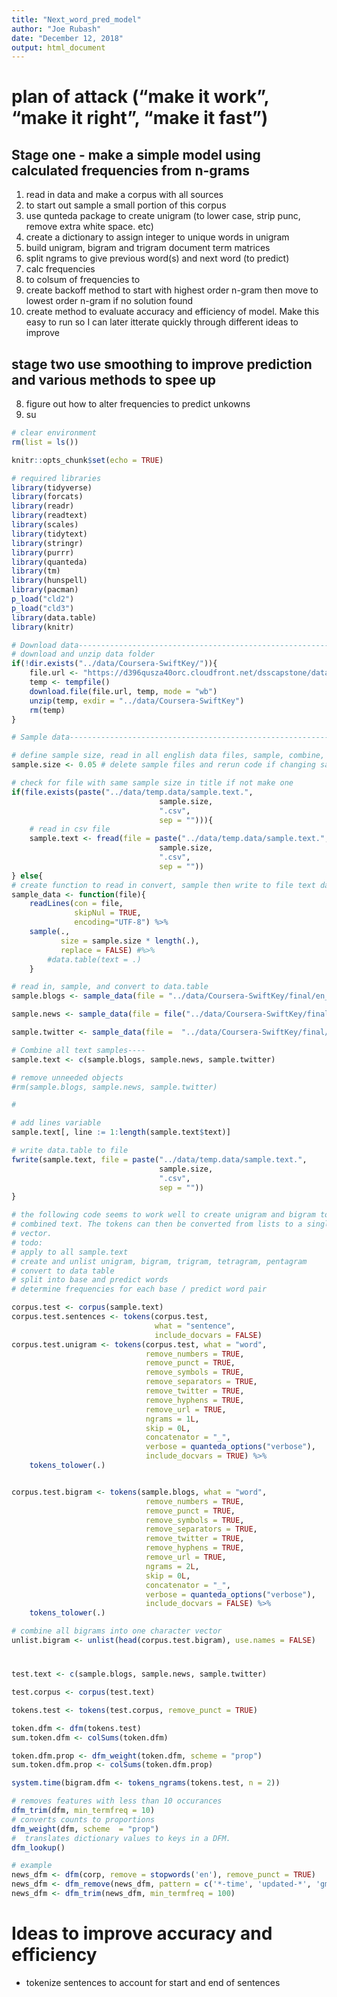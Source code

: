 ```yaml
---
title: "Next_word_pred_model"
author: "Joe Rubash"
date: "December 12, 2018"
output: html_document
---
```



# plan of attack ("make it work", "make it right", "make it fast")
## Stage one - make a simple model using calculated frequencies from n-grams
1. read in data and make a corpus with all sources
2. to start out sample a small portion of this corpus
3. use qunteda package to create unigram (to lower case, strip punc, remove extra 
white space. etc)
4. create a dictionary to assign integer to unique words in unigram
5. build unigram, bigram and trigram document term matrices
6. split ngrams to give previous word(s) and next word (to predict)
7. calc frequencies
8. to colsum of frequencies to
9. create backoff method to start with highest order n-gram then move to lowest
order n-gram if no solution found
10. create method to evaluate accuracy and efficiency of model. Make this easy to 
run so I can later itterate quickly through different ideas to improve


## stage two use smoothing to improve prediction and various methods to spee up
8. figure out how to alter frequencies to predict unkowns
9. su

```r
# clear environment
rm(list = ls())

knitr::opts_chunk$set(echo = TRUE)

# required libraries
library(tidyverse)
library(forcats)
library(readr)
library(readtext)
library(scales)
library(tidytext)
library(stringr)
library(purrr)
library(quanteda)
library(tm)
library(hunspell)
library(pacman)
p_load("cld2")
p_load("cld3")
library(data.table)
library(knitr)

# Download data-----------------------------------------------------------------
# download and unzip data folder
if(!dir.exists("../data/Coursera-SwiftKey/")){
    file.url <- "https://d396qusza40orc.cloudfront.net/dsscapstone/dataset/Coursera-SwiftKey.zip"
    temp <- tempfile()
    download.file(file.url, temp, mode = "wb")
    unzip(temp, exdir = "../data/Coursera-SwiftKey")
    rm(temp)
}

# Sample data------------------------------------------------------------------

# define sample size, read in all english data files, sample, combine, add lines and save to file as csv
sample.size <- 0.05 # delete sample files and rerun code if changing sample size

# check for file with same sample size in title if not make one
if(file.exists(paste("../data/temp.data/sample.text.",
                                 sample.size,
                                 ".csv",
                                 sep = ""))){
    # read in csv file
    sample.text <- fread(file = paste("../data/temp.data/sample.text.",
                                 sample.size,
                                 ".csv",
                                 sep = ""))
} else{
# create function to read in convert, sample then write to file text data
sample_data <- function(file){
    readLines(con = file,
              skipNul = TRUE,
              encoding="UTF-8") %>%
    sample(.,
           size = sample.size * length(.),
           replace = FALSE) #%>% 
        #data.table(text = .)
    }

# read in, sample, and convert to data.table
sample.blogs <- sample_data(file = "../data/Coursera-SwiftKey/final/en_US/en_US.blogs.txt")

sample.news <- sample_data(file = file("../data/Coursera-SwiftKey/final/en_US/en_US.news.txt", "rb"))

sample.twitter <- sample_data(file =  "../data/Coursera-SwiftKey/final/en_US/en_US.twitter.txt")

# Combine all text samples----
sample.text <- c(sample.blogs, sample.news, sample.twitter) 

# remove unneeded objects
#rm(sample.blogs, sample.news, sample.twitter)

# 

# add lines variable
sample.text[, line := 1:length(sample.text$text)]

# write data.table to file  
fwrite(sample.text, file = paste("../data/temp.data/sample.text.",
                                 sample.size,
                                 ".csv",
                                 sep = ""))
} 

# the following code seems to work well to create unigram and bigram tokens from 
# combined text. The tokens can then be converted from lists to a single character
# vector.
# todo:
# apply to all sample.text
# create and unlist unigram, bigram, trigram, tetragram, pentagram
# convert to data table
# split into base and predict words
# determine frequencies for each base / predict word pair

corpus.test <- corpus(sample.text)
corpus.test.sentences <- tokens(corpus.test,
                                what = "sentence",
                                include_docvars = FALSE) 
corpus.test.unigram <- tokens(corpus.test, what = "word",
                              remove_numbers = TRUE,
                              remove_punct = TRUE,
                              remove_symbols = TRUE,
                              remove_separators = TRUE,
                              remove_twitter = TRUE, 
                              remove_hyphens = TRUE,
                              remove_url = TRUE,
                              ngrams = 1L,
                              skip = 0L,
                              concatenator = "_",
                              verbose = quanteda_options("verbose"),
                              include_docvars = TRUE) %>% 
    tokens_tolower(.)


corpus.test.bigram <- tokens(sample.blogs, what = "word",
                              remove_numbers = TRUE,
                              remove_punct = TRUE,
                              remove_symbols = TRUE,
                              remove_separators = TRUE,
                              remove_twitter = TRUE, 
                              remove_hyphens = TRUE,
                              remove_url = TRUE,
                              ngrams = 2L,
                              skip = 0L,
                              concatenator = "_",
                              verbose = quanteda_options("verbose"),
                              include_docvars = FALSE) %>% 
    tokens_tolower(.)

# combine all bigrams into one character vector
unlist.bigram <- unlist(head(corpus.test.bigram), use.names = FALSE)

```
# 

```r
test.text <- c(sample.blogs, sample.news, sample.twitter)

test.corpus <- corpus(test.text)

tokens.test <- tokens(test.corpus, remove_punct = TRUE)

token.dfm <- dfm(tokens.test)
sum.token.dfm <- colSums(token.dfm)

token.dfm.prop <- dfm_weight(token.dfm, scheme = "prop")
sum.token.dfm.prop <- colSums(token.dfm.prop)

system.time(bigram.dfm <- tokens_ngrams(tokens.test, n = 2))

# removes features with less than 10 occurances
dfm_trim(dfm, min_termfreq = 10)
# converts counts to proportions
dfm_weight(dfm, scheme  = "prop")
#  translates dictionary values to keys in a DFM.
dfm_lookup()

# example
news_dfm <- dfm(corp, remove = stopwords('en'), remove_punct = TRUE)
news_dfm <- dfm_remove(news_dfm, pattern = c('*-time', 'updated-*', 'gmt', 'bst'))
news_dfm <- dfm_trim(news_dfm, min_termfreq = 100)
```
# Ideas to improve accuracy and efficiency
- tokenize sentences to account for start and end of sentences